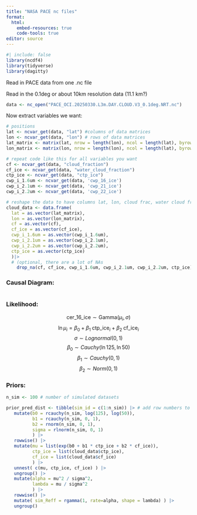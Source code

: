 ```yaml
---
title: "NASA PACE nc files"
format: 
  html:
    embed-resources: true
    code-tools: true
editor: source
---
```


```r
#| include: false
library(ncdf4)
library(tidyverse)
library(dagitty)

```

Read in PACE data from one .nc file

Read in the 0.1deg or about 10km resolution data (11.1 km?)

```r
data <- nc_open("PACE_OCI.20250330.L3m.DAY.CLOUD.V3_0.1deg.NRT.nc")
```

Now extract variables we want:

```r
# positions
lat <- ncvar_get(data, "lat") #columns of data matrices
lon <- ncvar_get(data, "lon") # rows of data matrices
lat_matrix <- matrix(lat, nrow = length(lon), ncol = length(lat), byrow = TRUE)
lon_matrix <- matrix(lon, nrow = length(lon), ncol = length(lat), byrow = FALSE)

# repeat code like this for all variables you want
cf <- ncvar_get(data, "cloud_fraction")
cf_ice <- ncvar_get(data, "water_cloud_fraction")
ctp_ice <- ncvar_get(data, "ctp_ice")
cwp_i_1.6um <- ncvar_get(data, 'cwp_16_ice')
cwp_i_2.1um <- ncvar_get(data, 'cwp_21_ice')
cwp_i_2.2um <- ncvar_get(data, 'cwp_22_ice')
```

```R
# reshape the data to have columns lat, lon, cloud frac, water cloud frac
cloud_data <- data.frame(
  lat = as.vector(lat_matrix),
  lon = as.vector(lon_matrix),
  cf = as.vector(cf),
  cf_ice = as.vector(cf_ice),
  cwp_i_1.6um = as.vector(cwp_i_1.6um),
  cwp_i_2.1um = as.vector(cwp_i_2.1um),
  cwp_i_2.2um = as.vector(cwp_i_2.2um),
  ctp_ice = as.vector(ctp_ice)
  )|>
  # (optional, there are a lot of NAs
    drop_na(cf, cf_ice, cwp_i_1.6um, cwp_i_2.1um, cwp_i_2.2um, ctp_ice)
```

### Causal Diagram:
```r

```


### Likelihood:
$$\text{cer_16_ice} \sim \mathrm{Gamma}(\mu_i, \sigma)$$
$$\ln{\mu_i} = \beta_0 + \beta_1 \;\text{ctp_ice}_i + \beta_2 \;\text{cf_ice}_i $$
$$\sigma \sim Lognormal(0, 1)$$
$$\beta_0 \sim Cauchy(\ln{125}, \ln{50})$$
$$\beta_1 \sim Cauchy(0, 1)$$
$$\beta_2 \sim Norm(0, 1)$$

### Priors:
```r
n_sim <- 100 # number of simulated datasets

prior_pred_dist <- tibble(sim_id = c(1:n_sim)) |> # add row numbers to identify each draw from the posterior
   mutate(b0 = rcauchy(n_sim, log(125), log(50)),
          b1 = rcauchy(n_sim, 0, 1),
          b2 = rnorm(n_sim, 0, 1),
          sigma = rlnorm(n_sim, 0, 1)
          ) |>
   rowwise() |>
   mutate(mu = list(exp(b0 + b1 * ctp_ice + b2 * cf_ice)),
          ctp_ice = list(cloud_data$ctp_ice),
          cf_ice = list(cloud_data$cf_ice)
          ) |>
   unnest( c(mu, ctp_ice, cf_ice) ) |>
   ungroup() |>
   mutate(alpha = mu^2 / sigma^2,
          lambda = mu / sigma^2
          ) |>
   rowwise() |> 
   mutate( sim_Reff = rgamma(1, rate=alpha, shape = lambda) ) |>
   ungroup()
                          
```

